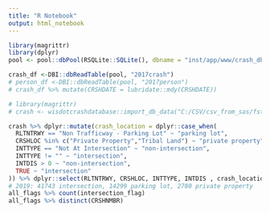 ```yaml
---
title: "R Notebook"
output: html_notebook
---
```


```r
library(magrittr)
library(dplyr)
pool <- pool::dbPool(RSQLite::SQLite(), dbname = "inst/app/www/crash_db.db")

crash_df <-DBI::dbReadTable(pool, "2017crash")
# person_df <-DBI::dbReadTable(pool, "2017person")
# crash_df %>% mutate(CRSHDATE = lubridate::mdy(CRSHDATE))
```
```r
# library(magrittr)
# crash <- wisdotcrashdatabase::import_db_data("C:/CSV/csv_from_sas/fst/", "crash", years = "19")

crash %>% dplyr::mutate(crash_location = dplyr::case_when(
  RLTNTRWY == "Non Trafficway - Parking Lot" ~ "parking lot",
  CRSHLOC %in% c("Private Property","Tribal Land") ~ "private property",
  INTTYPE == "Not At Intersection" ~ "non-intersection",
  INTTYPE != "" ~ "intersection",
  INTDIS > 0 ~ "non-intersection",
  TRUE ~ "intersection"
)) %>% dplyr::select(RLTNTRWY, CRSHLOC, INTTYPE, INTDIS , crash_location) %>% dplyr::count(crash_location)
# 2019: 41743 intersection, 14299 parking lot, 2780 private property
all_flags %>% count(intersection_flag)
all_flags %>% distinct(CRSHNMBR)
```

